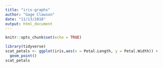 ```yaml
---
title: "iris-graphs"
author: "Gage Clawson"
date: "11/13/2018"
output: html_document
---
```


```r
knitr::opts_chunk$set(echo = TRUE)
```

```r
library(tidyverse)
scat_petals <- ggplot(iris,aes(x = Petal.Length, y = Petal.Width)) +
  geom_point()
scat_petals
```

